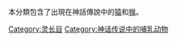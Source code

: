 本分類包含了出現在神話傳說中的[[猿|猿]]和[[猴|猴]]。
{{Commons category|Mythological monkeys}}

[[Category:灵长目|Category:灵长目]]
[[Category:神话传说中的哺乳动物|Category:神话传说中的哺乳动物]]